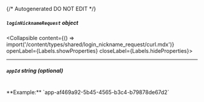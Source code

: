 {/* Autogenerated DO NOT EDIT  */}

##### `loginNicknameRequest` _object_
<Collapsible content={() => import('/content/types/shared/login_nickname_request/curl.mdx')} openLabel={Labels.showProperties} closeLabel={Labels.hideProperties}>
</Collapsible>

---
##### `appId` _string (optional)_
<br/>
**Example:** `app-af469a92-5b45-4565-b3c4-b79878de67d2`


